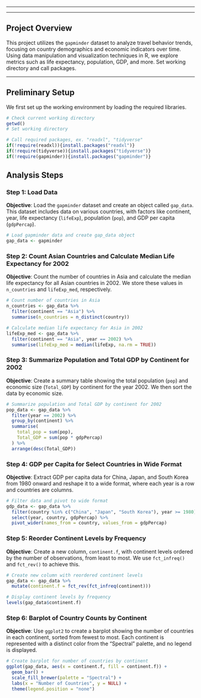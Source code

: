 ------------------------------------------------------------------------

------------------------------------------------------------------------

## Project Overview

This project utilizes the `gapminder` dataset to analyze travel behavior trends, focusing on country demographics and economic indicators over time. Using data manipulation and visualization techniques in R, we explore metrics such as life expectancy, population, GDP, and more. Set working directory and call packages.

------------------------------------------------------------------------

## Preliminary Setup

We first set up the working environment by loading the required libraries.

```r
# Check current working directory  
getwd()
# Set working directory

# Call required packages, ex. "readxl", "tidyverse"
if(!require(readxl)){install.packages("readxl")}
if(!require(tidyverse)){install.packages("tidyverse")}
if(!require(gapminder)){install.packages("gapminder")}

```

## Analysis Steps

### Step 1: Load Data

**Objective**: Load the `gapminder` dataset and create an object called `gap_data`. This dataset includes data on various countries, with factors like continent, year, life expectancy (`lifeExp`), population (`pop`), and GDP per capita (`gdpPercap`).

```r
# Load gapminder data and create gap_data object
gap_data <- gapminder
```

### Step 2: Count Asian Countries and Calculate Median Life Expectancy for 2002

**Objective**: Count the number of countries in Asia and calculate the median life expectancy for all Asian countries in 2002. We store these values in `n_countries` and `lifeExp_med`, respectively.

```r
# Count number of countries in Asia
n_countries <- gap_data %>%
  filter(continent == "Asia") %>%
  summarise(n_countries = n_distinct(country))

# Calculate median life expectancy for Asia in 2002
lifeExp_med <- gap_data %>%
  filter(continent == "Asia", year == 2002) %>%
  summarise(lifeExp_med = median(lifeExp, na.rm = TRUE))

```

### Step 3: Summarize Population and Total GDP by Continent for 2002

**Objective**: Create a summary table showing the total population (`pop`) and economic size (`Total_GDP`) by continent for the year 2002. We then sort the data by economic size.

```r
# Summarize population and Total GDP by continent for 2002
pop_data <- gap_data %>%
  filter(year == 2002) %>%
  group_by(continent) %>%
  summarise(
    total_pop = sum(pop),
    Total_GDP = sum(pop * gdpPercap)
  ) %>%
  arrange(desc(Total_GDP))

```

### Step 4: GDP per Capita for Select Countries in Wide Format

**Objective**: Extract GDP per capita data for China, Japan, and South Korea from 1980 onward and reshape it to a wide format, where each year is a row and countries are columns.

```r
# Filter data and pivot to wide format
gdp_data <- gap_data %>%
  filter(country %in% c("China", "Japan", "South Korea"), year >= 1980) %>%
  select(year, country, gdpPercap) %>%
  pivot_wider(names_from = country, values_from = gdpPercap)

```

### Step 5: Reorder Continent Levels by Frequency

**Objective**: Create a new column, `continent.f`, with continent levels ordered by the number of observations, from least to most. We use `fct_infreq()` and `fct_rev()` to achieve this.

```r
# Create new column with reordered continent levels
gap_data <- gap_data %>%
  mutate(continent.f = fct_rev(fct_infreq(continent)))

# Display continent levels by frequency
levels(gap_data$continent.f)

```

### Step 6: Barplot of Country Counts by Continent

**Objective**: Use `ggplot2` to create a barplot showing the number of countries in each continent, sorted from fewest to most. Each continent is represented with a distinct color from the "Spectral" palette, and no legend is displayed.

```r
# Create barplot for number of countries by continent
ggplot(gap_data, aes(x = continent.f, fill = continent.f)) +
  geom_bar() +
  scale_fill_brewer(palette = "Spectral") +
  labs(x = "Number of Countries", y = NULL) +
  theme(legend.position = "none")

```
